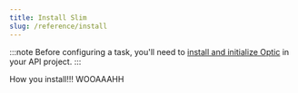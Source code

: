 ```yaml
---
title: Install Slim
slug: /reference/install
---
```


:::note
Before configuring a task, you'll need to [install and initialize Optic](/docs) in your API project.
:::

How you install!!! WOOAAAHH
